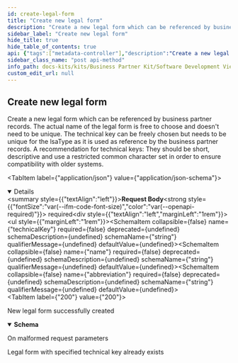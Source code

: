 ```yaml
---
id: create-legal-form
title: "Create new legal form"
description: "Create a new legal form which can be referenced by business partner records. The actual name of the legal form is free to choose and doesn't need to be unique. The technical key can be freely chosen but needs to be unique for the lsaType as it is used as reference by the business partner records. A recommendation for technical keys: They should be short, descriptive and use a restricted common character set in order to ensure compatibility with older systems."
sidebar_label: "Create new legal form"
hide_title: true
hide_table_of_contents: true
api: {"tags":["metadata-controller"],"description":"Create a new legal form which can be referenced by business partner records. The actual name of the legal form is free to choose and doesn't need to be unique. The technical key can be freely chosen but needs to be unique for the lsaType as it is used as reference by the business partner records. A recommendation for technical keys: They should be short, descriptive and use a restricted common character set in order to ensure compatibility with older systems.","operationId":"createLegalForm","requestBody":{"content":{"application/json":{"schema":{"type":"object","properties":{"technicalKey":{"type":"string"},"name":{"type":"string"},"abbreviation":{"type":"string"}},"description":"New legal form record to be referenced by business partners"}}},"required":true},"responses":{"200":{"description":"New legal form successfully created","content":{"application/json":{"schema":{"type":"object","properties":{"technicalKey":{"type":"string","description":"Unique key to be used for reference"},"name":{"type":"string","description":"Full name of the legal form"},"abbreviation":{"type":"string","description":"Abbreviation of the legal form name"}},"description":"Legal form a business partner can have"}}}},"400":{"description":"On malformed request parameters"},"409":{"description":"Legal form with specified technical key already exists"}},"method":"post","path":"/api/catena/legal-forms","servers":[{"url":"http://localhost:8080","description":"Generated server url"}],"jsonRequestBodyExample":{"technicalKey":"string","name":"string","abbreviation":"string"},"info":{"title":"Business Partner Data Management Pool","description":"Service that manages and shares business partner data with other CatenaX services","version":"4.0.0-SNAPSHOT"},"postman":{"name":"Create new legal form","description":{"content":"Create a new legal form which can be referenced by business partner records. The actual name of the legal form is free to choose and doesn't need to be unique. The technical key can be freely chosen but needs to be unique for the lsaType as it is used as reference by the business partner records. A recommendation for technical keys: They should be short, descriptive and use a restricted common character set in order to ensure compatibility with older systems.","type":"text/plain"},"url":{"path":["api","catena","legal-forms"],"host":["{{baseUrl}}"],"query":[],"variable":[]},"header":[{"key":"Content-Type","value":"application/json"},{"key":"Accept","value":"application/json"}],"method":"POST","body":{"mode":"raw","raw":"\"\"","options":{"raw":{"language":"json"}}}}}
sidebar_class_name: "post api-method"
info_path: docs-kits/kits/Business Partner Kit/Software Development View/Pool Api/business-partner-data-management-pool
custom_edit_url: null
---
```



## Create new legal form



Create a new legal form which can be referenced by business partner records. The actual name of the legal form is free to choose and doesn't need to be unique. The technical key can be freely chosen but needs to be unique for the lsaType as it is used as reference by the business partner records. A recommendation for technical keys: They should be short, descriptive and use a restricted common character set in order to ensure compatibility with older systems.

<MimeTabs><TabItem label={"application/json"} value={"application/json-schema"}><details style={{}} data-collapsed={false} open={true}><summary style={{"textAlign":"left"}}><strong>Request Body</strong><strong style={{"fontSize":"var(--ifm-code-font-size)","color":"var(--openapi-required)"}}> required</strong></summary><div style={{"textAlign":"left","marginLeft":"1rem"}}></div><ul style={{"marginLeft":"1rem"}}><SchemaItem collapsible={false} name={"technicalKey"} required={false} deprecated={undefined} schemaDescription={undefined} schemaName={"string"} qualifierMessage={undefined} defaultValue={undefined}></SchemaItem><SchemaItem collapsible={false} name={"name"} required={false} deprecated={undefined} schemaDescription={undefined} schemaName={"string"} qualifierMessage={undefined} defaultValue={undefined}></SchemaItem><SchemaItem collapsible={false} name={"abbreviation"} required={false} deprecated={undefined} schemaDescription={undefined} schemaName={"string"} qualifierMessage={undefined} defaultValue={undefined}></SchemaItem></ul></details></TabItem></MimeTabs><div><ApiTabs><TabItem label={"200"} value={"200"}><div>

New legal form successfully created

</div><div><MimeTabs schemaType={"response"}><TabItem label={"application/json"} value={"application/json"}><SchemaTabs><TabItem label={"Schema"} value={"Schema"}><details style={{}} data-collapsed={false} open={true}><summary style={{"textAlign":"left"}}><strong>Schema</strong></summary><div style={{"textAlign":"left","marginLeft":"1rem"}}></div><ul style={{"marginLeft":"1rem"}}><SchemaItem collapsible={false} name={"technicalKey"} required={false} deprecated={undefined} schemaDescription={"Unique key to be used for reference"} schemaName={"string"} qualifierMessage={undefined} defaultValue={undefined}></SchemaItem><SchemaItem collapsible={false} name={"name"} required={false} deprecated={undefined} schemaDescription={"Full name of the legal form"} schemaName={"string"} qualifierMessage={undefined} defaultValue={undefined}></SchemaItem><SchemaItem collapsible={false} name={"abbreviation"} required={false} deprecated={undefined} schemaDescription={"Abbreviation of the legal form name"} schemaName={"string"} qualifierMessage={undefined} defaultValue={undefined}></SchemaItem></ul></details></TabItem><TabItem label={"Example (from schema)"} value={"Example (from schema)"}><ResponseSamples responseExample={"{\n  \"technicalKey\": \"string\",\n  \"name\": \"string\",\n  \"abbreviation\": \"string\"\n}"} language={"json"}></ResponseSamples></TabItem></SchemaTabs></TabItem></MimeTabs></div></TabItem><TabItem label={"400"} value={"400"}><div>

On malformed request parameters

</div><div></div></TabItem><TabItem label={"409"} value={"409"}><div>

Legal form with specified technical key already exists

</div><div></div></TabItem></ApiTabs></div>
      